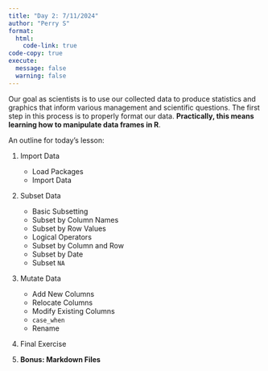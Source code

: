 ```yaml
---
title: "Day 2: 7/11/2024"
author: "Perry S"
format:
  html:
    code-link: true
code-copy: true
execute: 
  message: false
  warning: false
---
```


Our goal as scientists is to use our collected data to produce statistics and graphics that inform various management and scientific questions. The first step in this process is to properly format our data. **Practically, this means learning how to manipulate data frames in R**.

An outline for today's lesson:

1.  Import Data

    -   Load Packages
    -   Import Data

2.  Subset Data

    -   Basic Subsetting
    -   Subset by Column Names
    -   Subset by Row Values
    -   Logical Operators
    -   Subset by Column and Row
    -   Subset by Date
    -   Subset `NA`

3.  Mutate Data

    -   Add New Columns
    -   Relocate Columns
    -   Modify Existing Columns
    -   `case_when`
    -   Rename

4.  Final Exercise

5.  **Bonus: Markdown Files**

